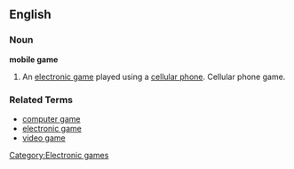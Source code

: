 ==English==

===Noun===
'''mobile game'''

#An [[electronic game]] played using a [[cellular phone]].  Cellular phone game.

===Related Terms===
*[[computer game]]
*[[electronic game]]
*[[video game]]

[[Category:Electronic games]]